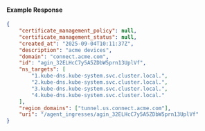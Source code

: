 #### Example Response

```json
{
	"certificate_management_policy": null,
	"certificate_management_status": null,
	"created_at": "2025-09-04T10:11:37Z",
	"description": "acme devices",
	"domain": "connect.acme.com",
	"id": "agin_32ELHcC7y5A5ZDbW5prn13UplVf",
	"ns_targets": [
		"1.kube-dns.kube-system.svc.cluster.local.",
		"2.kube-dns.kube-system.svc.cluster.local.",
		"3.kube-dns.kube-system.svc.cluster.local.",
		"4.kube-dns.kube-system.svc.cluster.local."
	],
	"region_domains": ["tunnel.us.connect.acme.com"],
	"uri": "/agent_ingresses/agin_32ELHcC7y5A5ZDbW5prn13UplVf"
}
```
